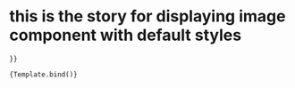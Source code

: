 

<Meta title="Components/Image" component={Image} />

# this is the story for displaying image component with default styles

<Canvas>
  <Story
    name="Example"
    args={{

    }}
  >
    {Template.bind()}
  </Story>
</Canvas>

<ArgsTable />
